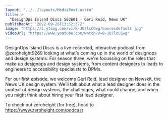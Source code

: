 ```yaml
---
layout: "../../layouts/MediaPost.astro"
title: >
  "DesignOps Island Discs S03E01 - Geri Reid, News UK"
publishedAt: "2022-09-26T13:52:37Z"
image: "https://i.ytimg.com/vi/8-J07lcC6wg/maxresdefault.jpg"
videoUrl: "https://www.youtube.com/watch?v=8-J07lcC6wg"
---
```


DesignOps Island Discs is a live-recorded, interactive podcast from @zeroheight9269 looking at what's coming up in the world of designops and design systems. For season three, we're focussing on the roles that make up designops and design systems, from content designers to leads to engineers to accessibility specialists to DPMs.

For our first episode, we welcome Geri Reid, lead designer on Newskit, the News UK design system. We'll talk about what a lead designer does in the context of design systems, the challenges, what could change, and when you might think about hiring your first lead designer.

To check out zeroheight (for free), head to https://www.zeroheight.com/podcast
